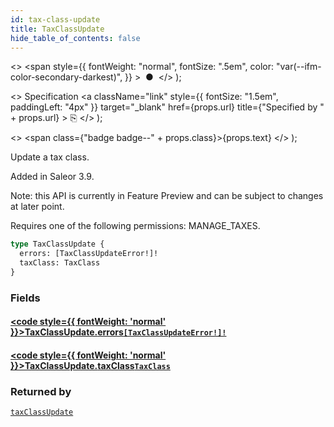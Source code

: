 ```yaml
---
id: tax-class-update
title: TaxClassUpdate
hide_table_of_contents: false
---
```


  <>
    <span
      style={{
        fontWeight: "normal",
        fontSize: ".5em",
        color: "var(--ifm-color-secondary-darkest)",
      }}
    >
      &nbsp;●&nbsp;
    </span>
  </>
);

  <>
    Specification
    <a
      className="link"
      style={{ fontSize: "1.5em", paddingLeft: "4px" }}
      target="\_blank"
      href={props.url}
      title={"Specified by " + props.url}
    >
      ⎘
    </a>
  </>
);

  <>
    <span class={"badge badge--" + props.class}>{props.text}</span>
  </>
);

Update a tax class.

Added in Saleor 3.9.

Note: this API is currently in Feature Preview and can be subject to changes at later point.

Requires one of the following permissions: MANAGE_TAXES.

```graphql
type TaxClassUpdate {
  errors: [TaxClassUpdateError!]!
  taxClass: TaxClass
}
```

### Fields

#### [<code style={{ fontWeight: 'normal' }}>TaxClassUpdate.<b>errors</b></code>](#)<Bullet />[`[TaxClassUpdateError!]!`](../../../developer/api-reference/objects/tax-class-update-error) <Badge class="secondary" text="non-null"/> <Badge class="secondary" text="object"/>

>

#### [<code style={{ fontWeight: 'normal' }}>TaxClassUpdate.<b>taxClass</b></code>](#)<Bullet />[`TaxClass`](../../../developer/api-reference/objects/tax-class) <Badge class="secondary" text="object"/>

>

### Returned by

[`taxClassUpdate`](../../../developer/api-reference/mutations/tax-class-update) <Badge class="secondary" text="mutation"/>
